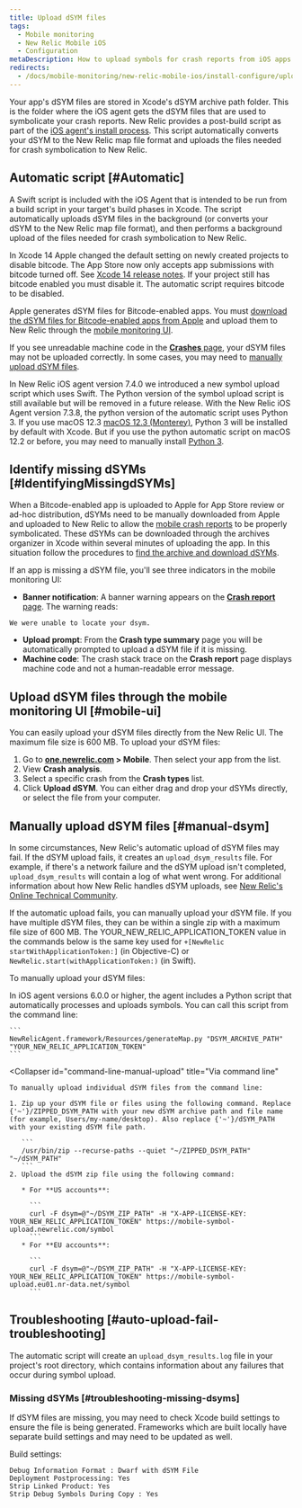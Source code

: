 ```yaml
---
title: Upload dSYM files
tags:
  - Mobile monitoring
  - New Relic Mobile iOS
  - Configuration
metaDescription: How to upload symbols for crash reports from iOS apps monitored with New Relic mobile monitoring.
redirects:
  - /docs/mobile-monitoring/new-relic-mobile-ios/install-configure/upload-dsyms-bitcode-apps
---
```


Your app's dSYM files are stored in Xcode's dSYM archive path folder. This is the folder where the iOS agent gets the dSYM files that are used to symbolicate your crash reports.
New Relic provides a post-build script as part of the [iOS agent's install process](/docs/mobile-monitoring/new-relic-mobile-ios/installation/spm-installation/#configure-using-swift-package-manager). 
This script automatically converts your dSYM to the New Relic map file format and uploads the files needed for crash symbolication to New Relic.

## Automatic script [#Automatic]

A Swift script is included with the iOS Agent that is intended to be run from a build script in your target's build phases in Xcode.
The script automatically uploads dSYM files in the background (or converts your dSYM to the New Relic map file format), and then performs a background upload of the files needed for crash symbolication to New Relic. 

In Xcode 14 Apple changed the default setting on newly created projects to disable bitcode. The App Store now only accepts app submissions with bitcode turned off. See [Xcode 14 release notes](https://developer.apple.com/documentation/xcode-release-notes/xcode-14-release-notes).
If your project still has bitcode enabled you must disable it. The automatic script requires bitcode to be disabled.

Apple generates dSYM files for Bitcode-enabled apps. You must [download the dSYM files for Bitcode-enabled apps from Apple](/docs/mobile-monitoring/new-relic-mobile-ios/install-configure/retrieve-upload-dsyms-bitcode-enabled-apps) and upload them to New Relic through the [mobile monitoring UI](#mobile-ui).

If you see unreadable machine code in the [**Crashes** page](/docs/mobile-monitoring/mobile-monitoring-ui/crashes/mobile-apps-crashes-dashboard), your dSYM files may not be uploaded correctly. In some cases, you may need to [manually upload dSYM files](#manual-dsym).
 
In New Relic iOS agent version 7.4.0 we introduced a new symbol upload script which uses Swift. The Python version of the symbol upload script is still available but will be removed in a future release.
With the New Relic iOS Agent version 7.3.8, the python version of the automatic script uses Python 3. If you use macOS 12.3 [macOS 12.3 (Monterey)](https://developer.apple.com/documentation/macos-release-notes/macos-12_3-release-notes), Python 3 will be installed by default with Xcode. But if you use the python automatic script on macOS 12.2 or before, you may need to manually install [Python 3](https://www.python.org/downloads/mac-osx/).

## Identify missing dSYMs [#IdentifyingMissingdSYMs]

When a Bitcode-enabled app is uploaded to Apple for App Store review or ad-hoc distribution, dSYMs need to be manually downloaded from Apple and uploaded to New Relic to allow the [mobile crash reports](/docs/mobile-monitoring/new-relic-mobile/getting-started/ios-agent-crash-reporting) to be properly symbolicated. These dSYMs can be downloaded through the archives organizer in Xcode within several minutes of uploading the app. In this situation follow the procedures to [find the archive and download dSYMs](#Archive).

If an app is missing a dSYM file, you'll see three indicators in the mobile monitoring UI:

* **Banner notification**: A banner warning appears on the [**Crash report** page](/docs/mobile-monitoring/mobile-monitoring-ui/crashes/mobile-apps-crash-report-dashboard). The warning reads:

```
We were unable to locate your dsym.
```

* **Upload prompt**: From the **Crash type summary** page you will be automatically prompted to upload a dSYM file if it is missing.
* **Machine code**: The crash stack trace on the **Crash report** page displays machine code and not a human-readable error message.

## Upload dSYM files through the mobile monitoring UI [#mobile-ui]

You can easily upload your dSYM files directly from the New Relic UI. The maximum file size is 600 MB. To upload your dSYM files:

1. Go to **[one.newrelic.com](https://one.newrelic.com/all-capabilities) > Mobile**. Then select your app from the list.
2. View **Crash analysis**.
3. Select a specific crash from the **Crash types** list.
4. Click **Upload dSYM**. You can either drag and drop your dSYMs directly, or select the file from your computer.

## Manually upload dSYM files [#manual-dsym]

In some circumstances, New Relic's automatic upload of dSYM files may fail. If the dSYM upload fails, it creates an `upload_dsym_results` file. For example, if there's a network failure and the dSYM upload isn't completed, `upload_dsym_results` will contain a log of what went wrong. For additional information about how New Relic handles dSYM uploads, see [New Relic's Online Technical Community](https://discuss.newrelic.com/t/relic-solution-ios-dsym-upload-deep-dive/42513).

If the automatic upload fails, you can manually upload your dSYM file. If you have multiple dSYM files, they can be within a single zip with a maximum file size of 600 MB. The YOUR_NEW_RELIC_APPLICATION_TOKEN value in the commands below is the same key used for `+[NewRelic startWithApplicationToken:]` (in Objective-C) or `NewRelic.start(withApplicationToken:)` (in Swift).

To manually upload your dSYM files:

<CollapserGroup>
  <Collapser
    id="python-manual-upload"
    title="Via Python script (agent versions 6.0.0 or higher)"
  >
    In iOS agent versions 6.0.0 or higher, the agent includes a Python script that automatically processes and uploads symbols. You can call this script from the command line:

    ```
    NewRelicAgent.framework/Resources/generateMap.py "DSYM_ARCHIVE_PATH" "YOUR_NEW_RELIC_APPLICATION_TOKEN"
    ```
  </Collapser>

  <Collapser
    id="command-line-manual-upload"
    title="Via command line"
  >
    To manually upload individual dSYM files from the command line:

    1. Zip up your dSYM file or files using the following command. Replace {'~'}/ZIPPED_DSYM_PATH with your new dSYM archive path and file name (for example, Users/my-name/desktop). Also replace {'~'}/dSYM_PATH with your existing dSYM file path.

       ```
       /usr/bin/zip --recurse-paths --quiet "~/ZIPPED_DSYM_PATH" "~/dSYM_PATH"
       ```
    2. Upload the dSYM zip file using the following command:

       * For **US accounts**:

         ```
         curl -F dsym=@"~/DSYM_ZIP_PATH" -H "X-APP-LICENSE-KEY: YOUR_NEW_RELIC_APPLICATION_TOKEN" https://mobile-symbol-upload.newrelic.com/symbol
         ```
       * For **EU accounts**:

         ```
         curl -F dsym=@"~/DSYM_ZIP_PATH" -H "X-APP-LICENSE-KEY: YOUR_NEW_RELIC_APPLICATION_TOKEN" https://mobile-symbol-upload.eu01.nr-data.net/symbol
         ```
  </Collapser>
</CollapserGroup>

## Troubleshooting [#auto-upload-fail-troubleshooting]

The automatic script will create an `upload_dsym_results.log` file in your project's root directory, which  contains information about any failures that occur during symbol upload.

### Missing dSYMs [#troubleshooting-missing-dsyms]

If dSYM files are missing, you may need to check Xcode build settings to ensure the file is being generated. Frameworks which are built locally have separate build settings and may need to be updated as well.

Build settings:

```
Debug Information Format : Dwarf with dSYM File
Deployment Postprocessing: Yes
Strip Linked Product: Yes
Strip Debug Symbols During Copy : Yes
```